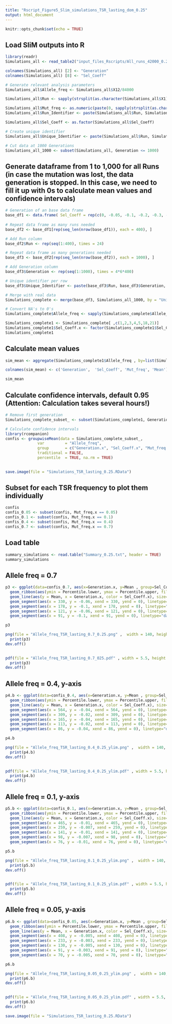 ```yaml
---
title: "Rscript_Figure5_Slim_simulations_TSR_lasting_dom_0.25"
output: html_document
---
```


```r
knitr::opts_chunk$set(echo = TRUE)
```

## Load SliM outputs into R
```r
library(readr)
Simulations_all <- read_table2("input_files_Rscripts/All_runs_42000_0.25.txt", col_names=FALSE)

colnames(Simulations_all) [2] <- "Generation"
colnames(Simulations_all) [8] <- "Sel_Coeff"

# Generate relevant analysis parameters
Simulations_all$Allele_freq <- Simulations_all$X12/84000

Simulations_all$Run <- sapply(strsplit(as.character(Simulations_all$X1), "[.]"), "[", 3)

Simulations_all$Mut_freq <- as.numeric(paste(0, sapply(strsplit(as.character(Simulations_all$X1), "[.]"), "[", 5 ), sep='.'))  
Simulations_all$Run_Identifier <- paste(Simulations_all$Run, Simulations_all$Mut_freq, Simulations_all$Sel_Coeff, sep = "_")

Simulations_all$Sel_Coeff <- as.factor(Simulations_all$Sel_Coeff)

# Create unique identifier
Simulations_all$Unique_Identifier <- paste(Simulations_all$Run, Simulations_all$Generation, Simulations_all$Mut_freq, Simulations_all$Sel_Coeff, sep="_")

# Cut data at 1000 Generations
Simulations_all_1000 <- subset(Simulations_all, Generation <= 1000)
```

## Generate dataframe from 1 to 1,000 for all Runs (in case the mutation was lost, the data generation is stopped. In this case, we need to fill it up with 0s to calculate mean values and confidence intervals)
```r
# Generation of an base data frame
base_df1 <- data.frame( Sel_Coeff = rep(c(0, -0.05, -0.1, -0.2, -0.3, -0.4), times = 4), Mut_freq = rep(c(0.05, 0.1, 0.4, 0.7), each = 6))
  
# Repeat data frame as many runs needed
base_df2 <- base_df1[rep(seq_len(nrow(base_df1)), each = 400), ]

# Add Run column
base_df2$Run <- rep(seq(1:400), times = 24)

# Repeat data frame as many generations needed
base_df3 <- base_df2[rep(seq_len(nrow(base_df2)), each = 1000), ]

# Add Generation column
base_df3$Generation <- rep(seq(1:1000), times = 4*6*400)

# Unique identifier per row
base_df3$Unique_Identifier <- paste(base_df3$Run, base_df3$Generation, base_df3$Mut_freq, base_df3$Sel_Coeff, sep="_")

# Merge with real data
Simulations_complete <- merge(base_df3, Simulations_all_1000, by = "Unique_Identifier", all = TRUE)

# Convert NA's to 0's
Simulations_complete$Allele_freq <- sapply(Simulations_complete$Allele_freq, FUN = function(x){if(is.na(x)){x<-0}else{x<-x}})

Simulations_complete1 <- Simulations_complete[ ,c(1,2,3,4,5,18,21)]
Simulations_complete1$Sel_Coeff.x <- factor(Simulations_complete1$Sel_Coeff.x, levels = c("0", "-0.05", "-0.1", "-0.2","-0.3", "-0.4"))
Simulations_complete1
```

## Calculate mean values
```r
sim_mean <- aggregate(Simulations_complete1$Allele_freq , by=list(Simulations_complete1$Generation.x, Simulations_complete1$Sel_Coeff.x, Simulations_complete1$Mut_freq.x), FUN = mean)

colnames(sim_mean) <- c('Generation',  'Sel_Coeff', 'Mut_freq', 'Mean')

sim_mean
```

## Calculate confidence intervals, default 0.95 (Attention: Calculation takes several hours!)
```r
# Remove first generation
Simulations_complete_subset_ <- subset(Simulations_complete1, Generation.x > 1)

# Calculate confidence intervals
library(rcompanion)
confis <- groupwiseMean(data = Simulations_complete_subset_,
              var         = "Allele_freq",
              group       = c("Generation.x", "Sel_Coeff.x", "Mut_freq.x"),
              traditional = FALSE,
              percentile  = TRUE, na.rm = TRUE)
                                   

save.image(file = "Simulations_TSR_lasting_0.25.RData")
```

## Subset for each TSR frequency to plot them individually
```r
confis
confis_0.05 <- subset(confis, Mut_freq.x == 0.05)
confis_0.1 <- subset(confis, Mut_freq.x == 0.1)
confis_0.4 <- subset(confis, Mut_freq.x == 0.4)
confis_0.7 <- subset(confis, Mut_freq.x == 0.7)
```
## Load table
```r
summary_simulations <- read.table("Summary_0.25.txt", header = TRUE)
summary_simulations
```

## Allele freq = 0.7
```r
p3 <- ggplot(data=confis_0.7, aes(x=Generation.x, y=Mean , group=Sel_Coeff.x)) + 
  geom_ribbon(aes(ymin = Percentile.lower, ymax = Percentile.upper, fill=Sel_Coeff.x), alpha = 0.3) +
  geom_line(aes(y = Mean, x = Generation.x, color = Sel_Coeff.x), size=0.8) + ylim(-0.15,0.8) + xlab("Generation") +ylab("Allele frequency") + coord_cartesian(xlim=c(0,600)) +scale_colour_manual(name="Sel. coefficient",values=c("#bd0026","#252525", "#969696","#f1b6da","#e6b800","#d9d9d9"))  +scale_fill_manual(name="Sel. coefficient",values=c("#bd0026","#252525", "#969696","#f1b6da","#e6b800","#d9d9d9")) + guides(color = guide_legend(override.aes = list(size = 3))) + theme_light() + theme(text=element_text(size=18)) +
  geom_segment(aes(x = 330, y = -0.06, xend = 330, yend = 0), linetype="dashed", size=0.3, color="#969696") + annotate("text", x = 330, y = -0.10, label = "330", size = 5, color="#969696") +
  geom_segment(aes(x = 178, y = -0.1, xend = 178, yend = 0), linetype="dashed", size=0.3, color="#f1b6da") + annotate("text", x = 202, y = -0.15, label = "178", size = 5, color="#f1b6da") +
  geom_segment(aes(x = 121, y = -0.06, xend = 121, yend = 0), linetype="dashed", size=0.3, color="#e6b800") + annotate("text", x = 130, y = -0.10, label = "121", size = 5, color="#e6b800") +
  geom_segment(aes(x = 91, y = -0.1, xend = 91, yend = 0), linetype="dashed", size=0.3, color="#d9d9d9") + annotate("text", x = 74, y = -0.15, label = "91", size = 5, color="#d9d9d9") 

p3

png(file = "Allele_freq_TSR_lasting_0.7_0.25.png" ,  width = 140, height = 80, units='mm', res = 300)
  print(p3)
dev.off()
  

pdf(file = "Allele_freq_TSR_lasting_0.7_025.pdf" , width = 5.5, height = 3)
  print(p3)
dev.off()
```


## Allele freq = 0.4, y-axis
```r
p4.b <- ggplot(data=confis_0.4, aes(x=Generation.x, y=Mean , group=Sel_Coeff.x)) + 
  geom_ribbon(aes(ymin = Percentile.lower, ymax = Percentile.upper, fill=Sel_Coeff.x), alpha = 0.3) +
  geom_line(aes(y = Mean, x = Generation.x, color = Sel_Coeff.x), size=0.8 ) + ylim(-0.07,0.5) + xlab("Generation") +ylab("Allele frequency") + coord_cartesian(xlim=c(0,600)) +scale_colour_manual(name="Sel. coefficient",values=c("#bd0026","#252525", "#969696","#f1b6da","#e6b800","#d9d9d9"))  +scale_fill_manual(name="Sel. coefficient",values=c("#bd0026","#252525", "#969696","#f1b6da","#e6b800","#d9d9d9")) + guides(color = guide_legend(override.aes = list(size = 3))) + theme_light() + theme(text=element_text(size=18)) +
  geom_segment(aes(x = 564, y = -0.04, xend = 564, yend = 0), linetype="dashed", size=0.3, color="#252525") + annotate("text", x = 564, y = -0.07, label = "564", size = 5, color="#252525") +
  geom_segment(aes(x = 309, y = -0.02, xend = 309, yend = 0), linetype="dashed", size=0.3, color="#969696") + annotate("text", x = 309, y = -0.04, label = "309", size = 5, color="#969696") +
  geom_segment(aes(x = 165, y = -0.04, xend = 165, yend = 0), linetype="dashed", size=0.3, color="#f1b6da") + annotate("text", x = 196, y = -0.07, label = "165", size = 5, color="#f1b6da") +
  geom_segment(aes(x = 113, y = -0.02, xend = 113, yend = 0), linetype="dashed", size=0.3, color="#e6b800") + annotate("text", x = 123, y = -0.04, label = "113", size = 5, color="#e6b800") +
  geom_segment(aes(x = 86, y = -0.04, xend = 86, yend = 0), linetype="dashed", size=0.3, color="#d9d9d9") + annotate("text", x = 63, y = -0.07, label = "86", size = 5, color="#d9d9d9") 

p4.b

png(file = "Allele_freq_TSR_lasting_0.4_0.25_ylim.png" ,  width = 140, height = 80, units='mm', res = 300)
  print(p4.b)
dev.off()
  

pdf(file = "Allele_freq_TSR_lasting_0.4_0.25_ylim.pdf" , width = 5.5, height = 3)
  print(p4.b)
dev.off()
```


## Allele freq = 0.1, y-axis
```r
p5.b <- ggplot(data=confis_0.1, aes(x=Generation.x, y=Mean , group=Sel_Coeff.x)) + 
  geom_ribbon(aes(ymin = Percentile.lower, ymax = Percentile.upper, fill=Sel_Coeff.x), alpha = 0.3) +
  geom_line(aes(y = Mean, x = Generation.x, color = Sel_Coeff.x), size=0.8 ) + ylim(-0.02,0.12) + xlab("Generation") +ylab("Allele frequency") + coord_cartesian(xlim=c(0,600)) +scale_colour_manual(name="Sel. coefficient",values=c("#bd0026","#252525", "#969696","#f1b6da","#e6b800","#d9d9d9"))  +scale_fill_manual(name="Sel. coefficient",values=c("#bd0026","#252525", "#969696","#f1b6da","#e6b800","#d9d9d9")) + guides(color = guide_legend(override.aes = list(size = 3))) + theme_light() + theme(text=element_text(size=18)) +
  geom_segment(aes(x = 465, y = -0.01, xend = 465, yend = 0), linetype="dashed", size=0.3, color="#252525") + annotate("text", x = 465, y = -0.02, label = "465", size = 5, color="#252525") +
  geom_segment(aes(x = 259, y = -0.007, xend = 259, yend = 0), linetype="dashed", size=0.3, color="#969696") + annotate("text", x = 270, y = -0.013, label = "259", size = 5, color="#969696") +
  geom_segment(aes(x = 141, y = -0.01, xend = 141, yend = 0), linetype="dashed", size=0.3, color="#f1b6da") + annotate("text", x = 172, y = -0.02, label = "141", size = 5, color="#f1b6da") +
  geom_segment(aes(x = 98, y = -0.007, xend = 98, yend = 0), linetype="dashed", size=0.3, color="#e6b800") + annotate("text", x = 108, y = -0.013, label = "98", size = 5, color="#e6b800") +
  geom_segment(aes(x = 76, y = -0.01, xend = 76, yend = 0), linetype="dashed", size=0.3, color="#d9d9d9") + annotate("text", x = 52, y = -0.02, label = "76", size = 5, color="#d9d9d9") 

p5.b

png(file = "Allele_freq_TSR_lasting_0.1_0.25_ylim.png" ,  width = 140, height = 80, units='mm', res = 300)
  print(p5.b)
dev.off()
  

pdf(file = "Allele_freq_TSR_lasting_0.1_0.25_ylim.pdf" , width = 5.5, height = 3)
  print(p5.b)
dev.off()
```


## Allele freq = 0.05, y-axis
```r
p6.b <- ggplot(data=confis_0.05, aes(x=Generation.x, y=Mean , group=Sel_Coeff.x)) + 
  geom_ribbon(aes(ymin = Percentile.lower, ymax = Percentile.upper, fill=Sel_Coeff.x), alpha = 0.3) +
  geom_line(aes(y = Mean, x = Generation.x, color = Sel_Coeff.x), size=0.8 ) + ylim(-0.009,0.06) + xlab("Generation") +ylab("Allele frequency") + coord_cartesian(xlim=c(0,600)) +scale_colour_manual(name="Sel. coefficient",values=c("#bd0026","#252525", "#969696","#f1b6da","#e6b800","#d9d9d9"))  +scale_fill_manual(name="Sel. coefficient",values=c("#bd0026","#252525", "#969696","#f1b6da","#e6b800","#d9d9d9")) + guides(color = guide_legend(override.aes = list(size = 3))) + theme_light() + theme(text=element_text(size=18)) + 
  geom_segment(aes(x = 408, y = -0.005, xend = 408, yend = 0), linetype="dashed", size=0.3, color="#252525") + annotate("text", x = 408, y = -0.009, label = "408", size = 5, color="#252525") +
  geom_segment(aes(x = 233, y = -0.003, xend = 233, yend = 0), linetype="dashed", size=0.3, color="#969696") + annotate("text", x = 250, y = -0.006, label = "233", size = 5, color="#969696") +
  geom_segment(aes(x = 130, y = -0.005, xend = 130, yend = 0), linetype="dashed", size=0.3, color="#f1b6da") + annotate("text", x = 161, y = -0.009, label = "130", size = 5, color="#f1b6da") +
  geom_segment(aes(x = 91, y = -0.003, xend = 91, yend = 0), linetype="dashed", size=0.3, color="#e6b800") + annotate("text", x = 100, y = -0.006, label = "91", size = 5, color="#e6b800") +
  geom_segment(aes(x = 70, y = -0.005, xend = 70, yend = 0), linetype="dashed", size=0.3, color="#d9d9d9") + annotate("text", x = 45, y = -0.009, label = "70", size = 5, color="#d9d9d9") 

p6.b

png(file = "Allele_freq_TSR_lasting_0.05_0.25_ylim.png" ,  width = 140, height = 80, units='mm', res = 300)
  print(p6.b)
dev.off()
  

pdf(file = "Allele_freq_TSR_lasting_0.05_0.25_ylim.pdf" , width = 5.5, height = 3)
  print(p6.b)
dev.off()
```


```r
save.image(file = "Simulations_TSR_lasting_0.25.RData")
```

```r



```

